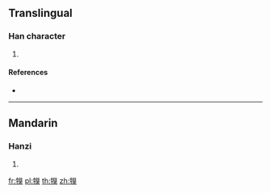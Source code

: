 {{character info/new}}
==Translingual==

===Han character===
{{Han char|rn=93|rad=牛|as=09|sn=13|four=26534|canj=HQBUK|ids=⿰牜狊}}

# {{defn|Han|sort=牛09}}

====References====
* {{Han ref|kx=0703.040|dkj=20093|dj=1116.040|hdz=31815.110|uh=7291|ud=29329|bh=DEA7|bd=56999}}

----

==Mandarin==

===Hanzi===
{{cmn-hanzi|pin=[[jú]] ([[ju2]])|wg=chü<sup>2</sup>}}

# {{defn|lang=cmn|sort=牛09}}

[[fr:犑]]
[[pl:犑]]
[[th:犑]]
[[zh:犑]]